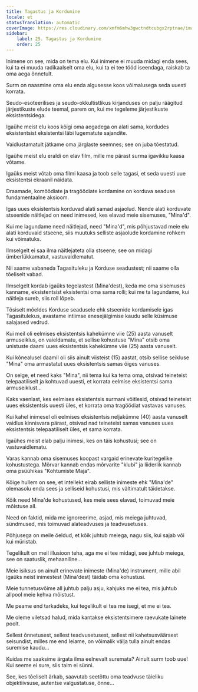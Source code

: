 ```yaml
---
title: Tagastus ja Kordumine
locale: et
statusTranslation: automatic
coverImage: https://res.cloudinary.com/xmfm6mhw3gwctndtcubgx2rptnae/image/upload/v1740468922/small_cover_tratado_de_psicologia_revolucionaria_a4c0dca4e0.webp
sidebar:
    label: 25. Tagastus ja Kordumine
    order: 25
---
```

Inimene on see, mida on tema elu. Kui inimene ei muuda midagi enda sees, kui ta ei muuda radikaalselt oma elu, kui ta ei tee tööd iseendaga, raiskab ta oma aega õnnetult.

Surm on naasmine oma elu enda algusesse koos võimalusega seda uuesti korrata.

Seudo-esoteerilises ja seudo-okkultistlikus kirjanduses on palju räägitud järjestikuste elude teemal, parem on, kui me tegeleme järjestikuste eksistentsidega.

Igaühe meist elu koos kõigi oma aegadega on alati sama, kordudes eksistentsist eksistentsi läbi lugematute sajandite.

Vaidlustamatult jätkame oma järglaste seemnes; see on juba tõestatud.

Igaühe meist elu eraldi on elav film, mille me pärast surma igavikku kaasa võtame.

Igaüks meist võtab oma filmi kaasa ja toob selle tagasi, et seda uuesti uue eksistentsi ekraanil näidata.

Draamade, komöödiate ja tragöödiate kordamine on korduva seaduse fundamentaalne aksioom.

Igas uues eksistentsis korduvad alati samad asjaolud. Nende alati korduvate stseenide näitlejad on need inimesed, kes elavad meie sisemuses, "Mina'd".

Kui me lagundame need näitlejad, need "Mina'd", mis põhjustavad meie elu alati korduvaid stseene, siis muutuks selliste asjaolude kordamine rohkem kui võimatuks.

Ilmselgelt ei saa ilma näitlejateta olla stseene; see on midagi ümberlükkamatut, vastuvaidlematut.

Nii saame vabaneda Tagasituleku ja Korduse seadustest; nii saame olla tõeliselt vabad.

Ilmselgelt kordab igaüks tegelastest (Mina'dest), keda me oma sisemuses kanname, eksistentsist eksistentsi oma sama rolli; kui me ta lagundame, kui näitleja sureb, siis roll lõpeb.

Tõsiselt mõeldes Korduse seadusele ehk stseenide kordamisele igas Tagasitulekus, avastame intiimse enesejälgimise kaudu selle küsimuse salajased vedrud.

Kui meil oli eelmises eksistentsis kahekümne viie (25) aasta vanuselt armuseiklus, on vaieldamatu, et sellise kohustuse "Mina" otsib oma unistuste daami uues eksistentsis kahekümne viie (25) aasta vanuselt.

Kui kõnealusel daamil oli siis ainult viisteist (15) aastat, otsib sellise seikluse "Mina" oma armastatut uues eksistentsis samas õiges vanuses.

On selge, et need kaks "Mina", nii tema kui ka tema oma, otsivad teineteist telepaatiliselt ja kohtuvad uuesti, et korrata eelmise eksistentsi sama armuseiklust...

Kaks vaenlast, kes eelmises eksistentsis surmani võitlesid, otsivad teineteist uues eksistentsis uuesti üles, et korrata oma tragöödiat vastavas vanuses.

Kui kahel inimesel oli eelmises eksistentsis neljakümne (40) aasta vanuselt vaidlus kinnisvara pärast, otsivad nad teineteist samas vanuses uues eksistentsis telepaatiliselt üles, et sama korrata.

Igaühes meist elab palju inimesi, kes on täis kohustusi; see on vastuvaidlematu.

Varas kannab oma sisemuses koopast vargaid erinevate kuritegelike kohustustega. Mõrvar kannab endas mõrvarite "klubi" ja liiderlik kannab oma psüühikas "Kohtumiste Maja".

Kõige hullem on see, et intellekt eirab selliste inimeste ehk "Mina'de" olemasolu enda sees ja selliseid kohustusi, mis vältimatult täidetakse.

Kõik need Mina'de kohustused, kes meie sees elavad, toimuvad meie mõistuse all.

Need on faktid, mida me ignoreerime, asjad, mis meiega juhtuvad, sündmused, mis toimuvad alateadvuses ja teadvusetuses.

Põhjusega on meile öeldud, et kõik juhtub meiega, nagu siis, kui sajab või kui müristab.

Tegelikult on meil illusioon teha, aga me ei tee midagi, see juhtub meiega, see on saatuslik, mehaaniline...

Meie isiksus on ainult erinevate inimeste (Mina'de) instrument, mille abil igaüks neist inimestest (Mina'dest) täidab oma kohustusi.

Meie tunnetusvõime all juhtub palju asju, kahjuks me ei tea, mis juhtub allpool meie kehva mõistust.

Me peame end tarkadeks, kui tegelikult ei tea me isegi, et me ei tea.

Me oleme viletsad halud, mida kantakse eksistentsimere raevukate lainete poolt.

Sellest õnnetusest, sellest teadvusetusest, sellest nii kahetsusväärsest seisundist, milles me end leiame, on võimalik välja tulla ainult endas suremise kaudu...

Kuidas me saaksime ärgata ilma eelnevalt suremata? Ainult surm toob uue! Kui seeme ei sure, siis taim ei sünni.

See, kes tõeliselt ärkab, saavutab seetõttu oma teadvuse täieliku objektiivsuse, autentse valgustatuse, õnne...

